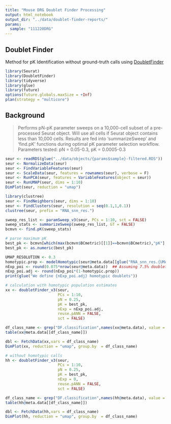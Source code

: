 ```yaml
---
title: "Mouse DRG Doublet Finder Processing"
output: html_notebook
output_dir: "../data/doublet-finder-reports/"
params:
  sample: "111220DRG"
---
```


## Doublet Finder

Method for pK Identification without ground-truth calls using [DoubletFinder](https://github.com/chris-mcginnis-ucsf/DoubletFinder)

```r
library(Seurat)
library(DoubletFinder)
library(tidyverse)
library(glue)
library(future)
options(future.globals.maxSize = +Inf)
plan(strategy = "multicore")
```

## Background

> Performs pN-pK parameter sweeps on a 10,000-cell subset of a
> pre-processed Seurat object. Will use all cells if Seurat object
> contains less than 10,000 cells. Results are fed into
> 'summarizeSweep' and 'find.pK' functions during optimal pK parameter
> selection workflow. Parameters tested: pN = 0.05-0.3, pK =
> 0.0005-0.3

 
```r
seur <- readRDS(glue("../data/objects/{params$sample}-filtered.RDS"))
seur <- NormalizeData(seur)
seur <- FindVariableFeatures(seur)
seur <- ScaleData(seur, features = rownames(seur), verbose = F)
seur <- RunPCA(seur, features = VariableFeatures(object = seur))
seur <- RunUMAP(seur, dims = 1:10)
DimPlot(seur, reduction = "umap")
```

```r
library(clustree)
seur <- FindNeighbors(seur, dims = 1:10)
seur <- FindClusters(seur, resolution = seq(0.1,1,0.1))
clustree(seur, prefix = "RNA_snn_res.")

sweep_res_list <- paramSweep_v3(seur, PCs = 1:10, sct = FALSE)
sweep_stats <- summarizeSweep(sweep_res_list, GT = FALSE)
bcmvn <- find.pK(sweep_stats)

# parse maximum pK
best_pk <- bcmvn[which(max(bcmvn$BCmetric)[[1]]==bcmvn$BCmetric),"pK"]
best_pk <- as.numeric(best_pk)
```


```r
UMAP_RESOLUTION <- 0.3
homotypic.prop <- modelHomotypic(seur@meta.data[[glue("RNA_snn_res.{UMAP_RESOLUTION}")]]) 
nExp_poi <- round(0.075*nrow(seur@meta.data))  ## Assuming 7.5% doublet formation rate - tailor for your dataset
nExp_poi.adj <- round(nExp_poi*(1-homotypic.prop))
print(glue("We define {nExp_poi.adj} homotypic doublets"))

# calculation with homotypic population estimates
xx <- doubletFinder_v3(seur, 
                       PCs = 1:10, 
                       pN = 0.25, 
                       pK = best_pk, 
                       nExp = nExp_poi.adj, 
                       reuse.pANN = FALSE, 
                       sct = FALSE)

df_class_name <- grep("DF.classification",names(xx@meta.data), value = T)
table(xx@meta.data[[df_class_name]])

dbl <- FetchData(xx,vars = df_class_name)
DimPlot(xx, reduction = "umap", group.by  = df_class_name)

# without homotypic calls
hh <- doubletFinder_v3(seur, 
                       PCs = 1:10, 
                       pN = 0.25, 
                       pK = best_pk, 
                       nExp = 0, 
                       reuse.pANN = FALSE, 
                       sct = FALSE)

df_class_name <- grep("DF.classification",names(hh@meta.data), value = T)
table(hh@meta.data[[df_class_name]])

dbl <- FetchData(hh,vars = df_class_name)
DimPlot(hh, reduction = "umap", group.by  = df_class_name)

```





